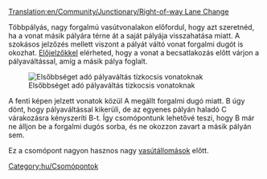 [[Translation:en/Community/Junctionary/Right-of-way Lane Change]]

{{hu/Csomópontmenü}}
Többpályás, nagy forgalmú vasútvonalakon előfordul, hogy azt szeretnéd, ha a vonat másik pályára térne át a saját pályája visszahatása miatt. A szokásos jelzőzés mellett viszont a pályát váltó vonat forgalmi dugót is okozhat. [[hu/Manual/Jelzők#elojelzok|Előjelzőkkel]] elérheted, hogy a vonat a becsatlakozás előtt várjon a pályaváltással, amíg a másik pálya foglalt.


[[File:en/Right-of-way lane change.png|none|frame|Elsőbbséget adó pályaváltás tízkocsis vonatoknak]]

A fenti képen jelzett vonatok közül A megállt forgalmi dugó miatt. B úgy dönt, hogy pályaváltással kikerüli, de az egyenes pályán haladó C várakozásra kényszeríti B-t. Így csomópontunk lehetővé teszi, hogy B már ne álljon be a forgalmi dugós sorba, és ne okozzon zavart a másik pályán sem.

Ez a csomópont nagyon hasznos nagy [[hu/Manual/Vasútállomások|vasútállomások]] előtt.

[[Category:hu/Csomópontok]]